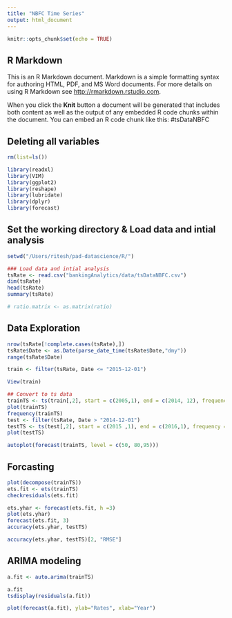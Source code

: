 ```yaml
---
title: "NBFC Time Series"
output: html_document
---
```


```r
knitr::opts_chunk$set(echo = TRUE)
```

## R Markdown

This is an R Markdown document. Markdown is a simple formatting syntax for authoring HTML, PDF, and MS Word documents. For more details on using R Markdown see <http://rmarkdown.rstudio.com>.

When you click the **Knit** button a document will be generated that includes both content as well as the output of any embedded R code chunks within the document. You can embed an R code chunk like this:
#tsDataNBFC

## Deleting all variables
```r
rm(list=ls())
```

```r
library(readxl)
library(VIM)
library(ggplot2)
library(reshape)
library(lubridate)
library(dplyr)
library(forecast)
```
## Set the working directory & Load data and intial analysis
```r
setwd("/Users/ritesh/pad-datascience/R/")

### Load data and intial analysis
tsRate <- read.csv("bankingAnalytics/data/tsDataNBFC.csv")
dim(tsRate)
head(tsRate)
summary(tsRate)

# ratio.matrix <- as.matrix(ratio)

```
## Data Exploration 
```r
nrow(tsRate[!complete.cases(tsRate),])
tsRate$Date <- as.Date(parse_date_time(tsRate$Date,"dmy"))
range(tsRate$Date)

train <- filter(tsRate, Date <= "2015-12-01")

View(train)

## Convert to ts data
trainTS <- ts(train[,2], start = c(2005,1), end = c(2014, 12), frequency = 12)
plot(trainTS)
frequency(trainTS)
test <- filter(tsRate, Date > "2014-12-01")
testTS <- ts(test[,2], start = c(2015 ,1), end = c(2016,1), frequency = 12)
plot(testTS)

autoplot(forecast(trainTS, level = c(50, 80,95)))
```
## Forcasting
```r
plot(decompose(trainTS))
ets.fit <- ets(trainTS)
checkresiduals(ets.fit)

ets.yhar <- forecast(ets.fit, h =3)
plot(ets.yhar)
forecast(ets.fit, 3)
accuracy(ets.yhar, testTS)

accuracy(ets.yhar, testTS)[2, "RMSE"]
```
## ARIMA modeling
```r
a.fit <- auto.arima(trainTS)

a.fit
tsdisplay(residuals(a.fit))

plot(forecast(a.fit), ylab="Rates", xlab="Year")
```

